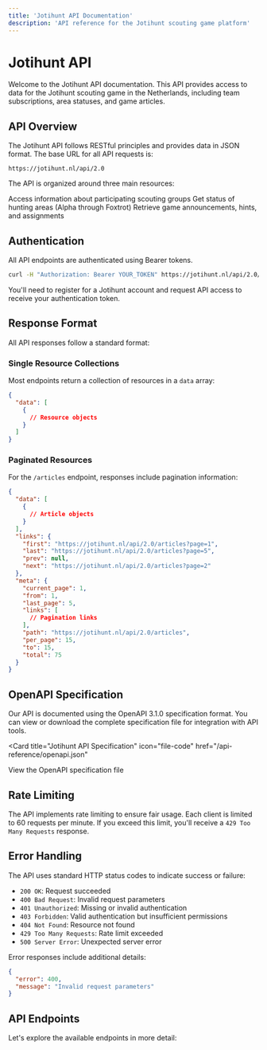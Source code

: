 ```yaml
---
title: 'Jotihunt API Documentation'
description: 'API reference for the Jotihunt scouting game platform'
---
```


# Jotihunt API

Welcome to the Jotihunt API documentation. This API provides access to data for the Jotihunt scouting game in the Netherlands, including team subscriptions, area statuses, and game articles.

## API Overview

The Jotihunt API follows RESTful principles and provides data in JSON format. The base URL for all API requests is:

```
https://jotihunt.nl/api/2.0
```

The API is organized around three main resources:

<CardGroup cols={3}>
  <Card
    title="Subscriptions"
    icon="users"
    href="/api-reference/subscriptions"
  >
    Access information about participating scouting groups
  </Card>
  <Card
    title="Areas"
    icon="map"
    href="/api-reference/areas"
  >
    Get status of hunting areas (Alpha through Foxtrot)
  </Card>
  <Card
    title="Articles"
    icon="newspaper"
    href="/api-reference/articles"
  >
    Retrieve game announcements, hints, and assignments
  </Card>
</CardGroup>

## Authentication

All API endpoints are authenticated using Bearer tokens.

```bash
curl -H "Authorization: Bearer YOUR_TOKEN" https://jotihunt.nl/api/2.0/subscriptions
```

<Note>
  You'll need to register for a Jotihunt account and request API access to receive your authentication token.
</Note>

## Response Format

All API responses follow a standard format:

### Single Resource Collections

Most endpoints return a collection of resources in a `data` array:

```json
{
  "data": [
    {
      // Resource objects
    }
  ]
}
```

### Paginated Resources

For the `/articles` endpoint, responses include pagination information:

```json
{
  "data": [
    {
      // Article objects
    }
  ],
  "links": {
    "first": "https://jotihunt.nl/api/2.0/articles?page=1",
    "last": "https://jotihunt.nl/api/2.0/articles?page=5",
    "prev": null,
    "next": "https://jotihunt.nl/api/2.0/articles?page=2"
  },
  "meta": {
    "current_page": 1,
    "from": 1,
    "last_page": 5,
    "links": [
      // Pagination links
    ],
    "path": "https://jotihunt.nl/api/2.0/articles",
    "per_page": 15,
    "to": 15,
    "total": 75
  }
}
```

## OpenAPI Specification

Our API is documented using the OpenAPI 3.1.0 specification format. You can view or download the complete specification file for integration with API tools.

<Card
  title="Jotihunt API Specification"
  icon="file-code"
  href="/api-reference/openapi.json"
>
  View the OpenAPI specification file
</Card>

## Rate Limiting

The API implements rate limiting to ensure fair usage. Each client is limited to 60 requests per minute. If you exceed this limit, you'll receive a `429 Too Many Requests` response.

## Error Handling

The API uses standard HTTP status codes to indicate success or failure:

- `200 OK`: Request succeeded
- `400 Bad Request`: Invalid request parameters
- `401 Unauthorized`: Missing or invalid authentication
- `403 Forbidden`: Valid authentication but insufficient permissions
- `404 Not Found`: Resource not found
- `429 Too Many Requests`: Rate limit exceeded
- `500 Server Error`: Unexpected server error

Error responses include additional details:

```json
{
  "error": 400,
  "message": "Invalid request parameters"
}
```

## API Endpoints

Let's explore the available endpoints in more detail: